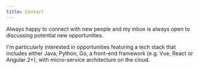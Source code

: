 ```yaml
---
title: Contact
---
```


Always happy to connect with new people and my inbox is always open to discussing potential new opportunities.

I'm particularly interested in opportunities featuring a tech stack that includes either Java, Python, Go, a front-end framework (e.g. Vue, React or Angular 2+), with micro-service architecture on the cloud.
